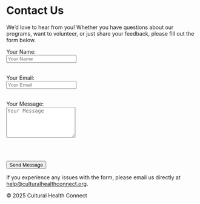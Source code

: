 <div class="container">
  <h1>Contact Us</h1>
  <p>
    We’d love to hear from you! Whether you have questions about our programs, want to volunteer, or just share your feedback, please fill out the form below.
  </p>
  
  <form action="https://formspree.io/f/mldnwdod" method="POST">
    <label for="name">Your Name:</label><br>
    <input type="text" id="name" name="name" placeholder="Your Name" required><br><br>
    
    <label for="email">Your Email:</label><br>
    <input type="email" id="email" name="email" placeholder="Your Email" required><br><br>
    
    <label for="message">Your Message:</label><br>
    <textarea id="message" name="message" placeholder="Your Message" rows="5" required></textarea><br><br>
    
    <button type="submit" class="btn">Send Message</button>
  </form>
  
  <p>
    If you experience any issues with the form, please email us directly at 
    <a href="mailto:helpt@culturalhealthconnect.org">help@culturalhealthconnect.org</a>.
  </p>
</div>

<footer>
  © 2025 Cultural Health Connect
</footer>
